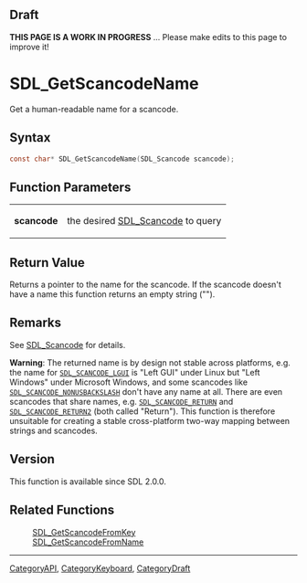 
== Draft ==

'''THIS PAGE IS A WORK IN PROGRESS''' ... Please make edits to this page to improve it!
= SDL_GetScancodeName =

Get a human-readable name for a scancode.

== Syntax ==

<syntaxhighlight lang='c'>
const char* SDL_GetScancodeName(SDL_Scancode scancode);
</syntaxhighlight>

== Function Parameters ==

{|
|'''scancode'''
|the desired [[SDL_Scancode]] to query
|}

== Return Value ==

Returns a pointer to the name for the scancode. If the scancode doesn't
have a name this function returns an empty string ("").



== Remarks ==

See [[SDL_Scancode]] for details.

'''Warning''': The returned name is by design not stable across platforms,
e.g. the name for <code>[[SDL_SCANCODE_LGUI]]</code> is "Left GUI" under
Linux but "Left Windows" under Microsoft Windows, and some scancodes like
<code>[[SDL_SCANCODE_NONUSBACKSLASH]]</code> don't have any name at all.
There are even scancodes that share names, e.g.
<code>[[SDL_SCANCODE_RETURN]]</code> and
<code>[[SDL_SCANCODE_RETURN2]]</code> (both called "Return"). This function
is therefore unsuitable for creating a stable cross-platform two-way
mapping between strings and scancodes.

== Version ==

This function is available since SDL 2.0.0.



== Related Functions ==

:[[SDL_GetScancodeFromKey]]
:[[SDL_GetScancodeFromName]]

----
[[CategoryAPI]], [[CategoryKeyboard]], [[CategoryDraft]]



